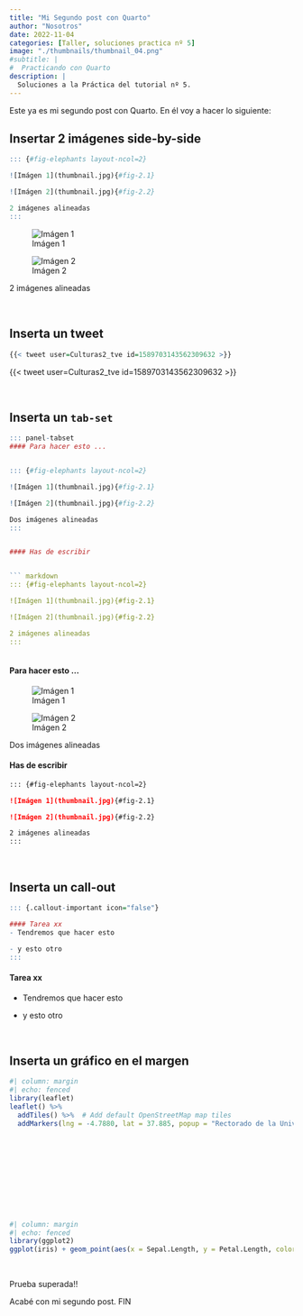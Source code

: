```yaml
---
title: "Mi Segundo post con Quarto"
author: "Nosotros"
date: 2022-11-04
categories: [Taller, soluciones practica nº 5]
image: "./thumbnails/thumbnail_04.png"
#subtitle: | 
#  Practicando con Quarto
description: |
  Soluciones a la Práctica del tutorial nº 5.
---
```


Este ya es mi segundo post con Quarto. En él voy a hacer lo siguiente:


## Insertar 2 imágenes side-by-side

```r

::: {#fig-elephants layout-ncol=2}

![Imágen 1](thumbnail.jpg){#fig-2.1}

![Imágen 2](thumbnail.jpg){#fig-2.2}

2 imágenes alineadas
:::
```


::: {#fig-elephants layout-ncol=2}

![Imágen 1](thumbnail.jpg){#fig-2.1}

![Imágen 2](thumbnail.jpg){#fig-2.2}

2 imágenes alineadas
:::

<br>


## Inserta un tweet


```r
{{< tweet user=Culturas2_tve id=1589703143562309632 >}}
```


{{< tweet user=Culturas2_tve id=1589703143562309632 >}}

<br>


## Inserta un `tab-set`

```r
::: panel-tabset
#### Para hacer esto ...


::: {#fig-elephants layout-ncol=2}

![Imágen 1](thumbnail.jpg){#fig-2.1}

![Imágen 2](thumbnail.jpg){#fig-2.2}

Dos imágenes alineadas
:::


#### Has de escribir


``` markdown
::: {#fig-elephants layout-ncol=2}

![Imágen 1](thumbnail.jpg){#fig-2.1}

![Imágen 2](thumbnail.jpg){#fig-2.2}

2 imágenes alineadas
:::
    
```


::: panel-tabset
#### Para hacer esto ...


::: {#fig-elephants layout-ncol=2}

![Imágen 1](thumbnail.jpg){#fig-2.1}

![Imágen 2](thumbnail.jpg){#fig-2.2}

Dos imágenes alineadas
:::


#### Has de escribir


``` markdown
::: {#fig-elephants layout-ncol=2}

![Imágen 1](thumbnail.jpg){#fig-2.1}

![Imágen 2](thumbnail.jpg){#fig-2.2}

2 imágenes alineadas
:::
```

:::


<br>


## Inserta un call-out

```r
::: {.callout-important icon="false"}

#### Tarea xx
- Tendremos que hacer esto 

- y esto otro
:::
```



::: {.callout-important icon="false"}

#### Tarea xx
- Tendremos que hacer esto 

- y esto otro
:::

<br>

## Inserta un gráfico en el margen

```r
#| column: margin
#| echo: fenced
library(leaflet)
leaflet() %>%
  addTiles() %>%  # Add default OpenStreetMap map tiles
  addMarkers(lng = -4.7880, lat = 37.885, popup = "Rectorado de la Universidad de Córdoba\n (Sede de las XII Jornadas de usuarios de R)")
```

<br><br><br><br><br><br><br><br>


```r
#| column: margin
#| echo: fenced
library(ggplot2)
ggplot(iris) + geom_point(aes(x = Sepal.Length, y = Petal.Length, color = Species))
```


<br>

Prueba superada!!


Acabé con mi segundo post. FIN
  